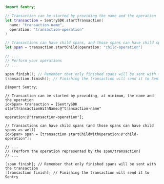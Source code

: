 ```swift {tabTitle:"Swift"}
import Sentry;

// Transaction can be started by providing the name and the operation
let transaction = SentrySDK.startTransaction(
  name: "transaction-name",
  operation: "transaction-operation"
)

// Transactions can have child spans, and those spans can have child spans as well.
let span = transaction.startChild(operation: "child-operation")

// ...
// Perform your operations
// ...

span.finish(); // Remember that only finished spans will be sent with the transaction
transaction.finish(); // Finishing the transaction will send it to Sentry
```

```objc {tabTitle:"Objective-C"}
@import Sentry;

// Transaction can be started by providing, at minimum, the name and the operation
id<Span> transaction = [SentrySDK startTransactionWithName:@"transaction-name"
                                                 operation:@"transaction-operation"];

// Transactions can have child spans (and those spans can have child spans as well)
id<Span> span = [transaction startChildWithOperation:@"child-operation"];

// ...
// (Perform the operation represented by the span/transaction)
// ...

[span finish]; // Remember that only finished spans will be sent with the transaction
[transaction finish]; // Finishing the transaction will send it to Sentry
```
